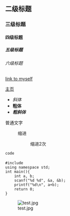 == 二级标题 ==
=== 三级标题 ===
==== 四级标题 ====
===== 五级标题 =====
====== 六级标题 ======
[[Hello world|link to myself]]

[[主页]]

* ''斜体''
* '''粗体'''
* '''''粗斜体'''''

普通文字
:缩进
::缩进2次

<code>code</code>

 #include <cstdio>
 using namespace std;
 int main(){
     int a, b;
     scanf("%d %d", &a, &b);
     printf("%d\n", a+b);
     return 0;
 }

[[File:test.jpg]]

